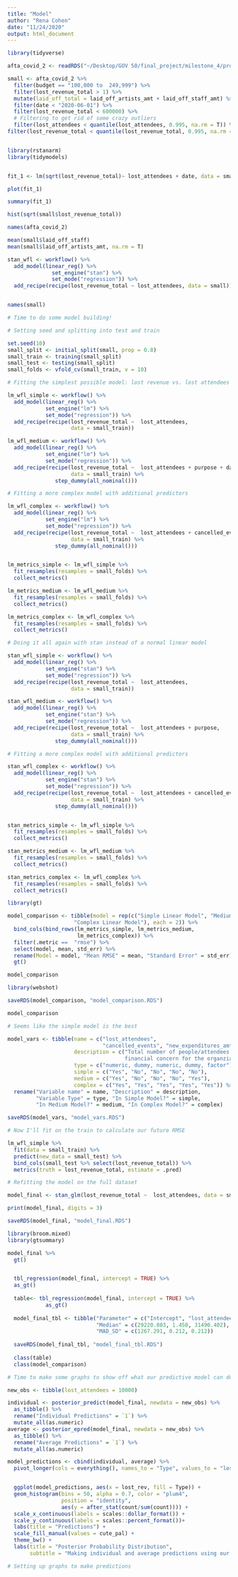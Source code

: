 ```yaml
---
title: "Model"
author: "Rena Cohen"
date: "11/24/2020"
output: html_document
---
```


```r

library(tidyverse)

afta_covid_2 <- readRDS("~/Desktop/GOV 50/final_project/milestone_4/processed_data/afta_covid_2.RDS")

small <- afta_covid_2 %>%
  filter(budget == "100,000 to  249,999") %>%
  filter(lost_revenue_total > 1) %>%
  mutate(laid_off_total = laid_off_artists_amt + laid_off_staff_amt) %>%
  filter(date < "2020-06-01") %>%
  filter(lost_revenue_total < 600000) %>%
  # Filtering to get rid of some crazy outliers 
  filter(lost_attendees < quantile(lost_attendees, 0.995, na.rm = T)) %>%
filter(lost_revenue_total < quantile(lost_revenue_total, 0.995, na.rm = T)) 


library(rstanarm)
library(tidymodels)


fit_1 <- lm(sqrt(lost_revenue_total)~ lost_attendees + date, data = small) 

plot(fit_1)

summary(fit_1)

hist(sqrt(small$lost_revenue_total))

names(afta_covid_2)

mean(small$laid_off_staff)
mean(small$laid_off_artists_amt, na.rm = T)

stan_wfl <- workflow() %>%
  add_model(linear_reg() %>%
              set_engine("stan") %>%
              set_mode("regression")) %>%
  add_recipe(recipe(lost_revenue_total ~ lost_attendees, data = small))


names(small)
```

```r
# Time to do some model building! 

# Setting seed and splitting into test and train

set.seed(10)
small_split <- initial_split(small, prop = 0.8)
small_train <- training(small_split)
small_test <- testing(small_split)
small_folds <- vfold_cv(small_train, v = 10)

# Fitting the simplest possible model: lost revenue vs. lost attendees on the training set

lm_wfl_simple <- workflow() %>% 
  add_model(linear_reg() %>%
            set_engine("lm") %>%
            set_mode("regression")) %>% 
  add_recipe(recipe(lost_revenue_total ~  lost_attendees,
                    data = small_train))

lm_wfl_medium <- workflow() %>% 
  add_model(linear_reg() %>%
            set_engine("lm") %>%
            set_mode("regression")) %>% 
  add_recipe(recipe(lost_revenue_total ~  lost_attendees + purpose + date,
                    data = small_train) %>%
               step_dummy(all_nominal()))

# Fitting a more complex model with additional predictors

lm_wfl_complex <- workflow() %>% 
  add_model(linear_reg() %>%
            set_engine("lm") %>%
            set_mode("regression")) %>% 
  add_recipe(recipe(lost_revenue_total ~  lost_attendees + cancelled_events + new_expenditures_amt + business_closure + purpose,
                    data = small_train) %>%
               step_dummy(all_nominal()))


lm_metrics_simple <- lm_wfl_simple %>%
  fit_resamples(resamples = small_folds) %>%
  collect_metrics()

lm_metrics_medium <- lm_wfl_medium %>%
  fit_resamples(resamples = small_folds) %>%
  collect_metrics()

lm_metrics_complex <- lm_wfl_complex %>%
  fit_resamples(resamples = small_folds) %>%
  collect_metrics()

# Doing it all again with stan instead of a normal linear model

stan_wfl_simple <- workflow() %>% 
  add_model(linear_reg() %>%
            set_engine("stan") %>%
            set_mode("regression")) %>% 
  add_recipe(recipe(lost_revenue_total ~  lost_attendees,
                    data = small_train))

stan_wfl_medium <- workflow() %>% 
  add_model(linear_reg() %>%
            set_engine("stan") %>%
            set_mode("regression")) %>% 
  add_recipe(recipe(lost_revenue_total ~  lost_attendees + purpose,
                    data = small_train) %>%
               step_dummy(all_nominal()))

# Fitting a more complex model with additional predictors

stan_wfl_complex <- workflow() %>% 
  add_model(linear_reg() %>%
            set_engine("stan") %>%
            set_mode("regression")) %>% 
  add_recipe(recipe(lost_revenue_total ~  lost_attendees + cancelled_events + new_expenditures_amt + business_closure + purpose,
                    data = small_train) %>%
               step_dummy(all_nominal()))


stan_metrics_simple <- lm_wfl_simple %>%
  fit_resamples(resamples = small_folds) %>%
  collect_metrics()

stan_metrics_medium <- lm_wfl_medium %>%
  fit_resamples(resamples = small_folds) %>%
  collect_metrics()

stan_metrics_complex <- lm_wfl_complex %>%
  fit_resamples(resamples = small_folds) %>%
  collect_metrics()

library(gt)

model_comparison <- tibble(model = rep(c("Simple Linear Model", "Medium Linear Model",
                     "Complex Linear Model"), each = 2)) %>%
  bind_cols(bind_rows(lm_metrics_simple, lm_metrics_medium, 
                      lm_metrics_complex)) %>%
  filter(.metric ==  "rmse") %>%
  select(model, mean, std_err) %>%
  rename(Model = model, "Mean RMSE" = mean, "Standard Error" = std_err)  %>%
  gt()

model_comparison

library(webshot)

saveRDS(model_comparison, "model_comparison.RDS")

model_comparison

# Seems like the simple model is the best

model_vars <- tibble(name = c("lost_attendees",
                              "cancelled_events", "new_expenditures_amt", "business_closure"," purpose"),
                     description = c("Total number of people/attendees expected to attend all events that have been canceled", "Indicator of whether an organization had canceled events due to COVID-19", "Estimation of the total amount ofunanticipated expenditures that made as a result of the coronavirus", "Indicator of whether business closure was a major
                                     financial concern for the organziation", "Organizational purpose (performing arts, museum/gallery, etc.)"),
                     type = c("numeric, dummy, numeric, dummy, factor"),
                     simple = c("Yes", "No", "No", "No", "No"),
                     medium = c("Yes", "No", "No", "No", "Yes"),
                     complex = c("Yes", "Yes", "Yes", "Yes", "Yes")) %>%
  rename("Variable name" = name, "Description" = description,
         "Variable Type" = type, "In Simple Model?" = simple,
         "In Medium Model?" = medium, "In Complex Model?" = complex)

saveRDS(model_vars, "model_vars.RDS")
```


```r
# Now I'll fit on the train to calculate our future RMSE

lm_wfl_simple %>%
  fit(data = small_train) %>%
  predict(new_data = small_test) %>%
  bind_cols(small_test %>% select(lost_revenue_total)) %>%
  metrics(truth = lost_revenue_total, estimate = .pred)

# Refitting the model on the full dataset

model_final <- stan_glm(lost_revenue_total ~  lost_attendees, data = small, refresh = 0)

print(model_final, digits = 3)

saveRDS(model_final, "model_final.RDS")

library(broom.mixed)
library(gtsummary)

model_final %>%
  gt()


  tbl_regression(model_final, intercept = TRUE) %>%
  as_gt()
  
  table<- tbl_regression(model_final, intercept = TRUE) %>%
            as_gt()
  
  model_final_tbl <- tibble("Parameter" = c("Intercept", "lost_attendees", "sigma"),
                            "Median" = c(29220.803, 1.450, 31490.402),
                            "MAD_SD" = c(1267.291, 0.212, 0.212))
  
  saveRDS(model_final_tbl, "model_final_tbl.RDS")
  
  class(table)
  class(model_comparison)
```


```r
# Time to make some graphs to show off what our predictive model can do! 

new_obs <- tibble(lost_attendees = 10000)

individual <- posterior_predict(model_final, newdata = new_obs) %>%
  as_tibble() %>%
  rename("Individual Predictions" = `1`) %>%
  mutate_all(as.numeric)
average <- posterior_epred(model_final, newdata = new_obs) %>%
  as_tibble() %>%
  rename("Average Predictions" = `1`) %>%
  mutate_all(as.numeric)

model_predictions <- cbind(individual, average) %>%
  pivot_longer(cols = everything(), names_to = "Type", values_to = "lost_rev") 


  ggplot(model_predictions, aes(x = lost_rev, fill = Type)) +
  geom_histogram(bins = 50, alpha = 0.7, color = "plum4",
                 position = "identity",
                 aes(y = after_stat(count/sum(count)))) +
  scale_x_continuous(labels = scales::dollar_format()) +
  scale_y_continuous(labels = scales::percent_format())+
  labs(title = "Predictions") +
  scale_fill_manual(values = cute_pal) + 
  theme_bw() +
  labs(title = "Posterior Probability Distribution",
       subtitle = "Making individual and average predictions using our chosen model", x = "Predicted Lost Revenue", y = "Probability")

```


```r
# Setting up graphs to make predictions 


```

